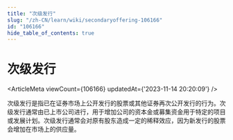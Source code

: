 ```yaml
---
title: "次级发行"
slug: "/zh-CN/learn/wiki/secondaryoffering-106166"
id: "106166"
hide_table_of_contents: true
---
```



<Breadcrumbs current="次级发行" />

# 次级发行

<ArticleMeta viewCount={106166} updatedAt={'2023-11-14 20:20:09'} />
<div className='border-solid border-b border-t-0 my-4 border-[var(--ifm-color-gray-300)]' />

次级发行是指已在证券市场上公开发行的股票或其他证券再次公开发行的行为。次级发行通常由已上市公司进行，用于增加公司的资本金或募集资金用于特定的项目或发展计划。次级发行通常会对原有股东造成一定的稀释效应，因为新发行的股票会增加在市场上的供应量。
